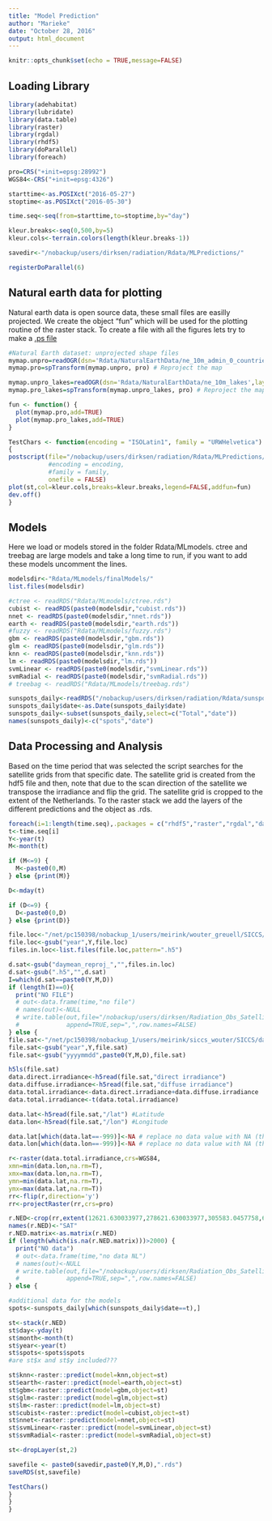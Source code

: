 ```yaml
---
title: "Model Prediction"
author: "Marieke"
date: "October 28, 2016"
output: html_document
---
```


```r
knitr::opts_chunk$set(echo = TRUE,message=FALSE)
```

## Loading Library

```r
library(adehabitat)
library(lubridate)
library(data.table)
library(raster)
library(rgdal)
library(rhdf5)
library(doParallel)
library(foreach)

pro=CRS("+init=epsg:28992")
WGS84<-CRS("+init=epsg:4326")

starttime<-as.POSIXct("2016-05-27")
stoptime<-as.POSIXct("2016-05-30")

time.seq<-seq(from=starttime,to=stoptime,by="day")

kleur.breaks<-seq(0,500,by=5)
kleur.cols<-terrain.colors(length(kleur.breaks-1))

savedir<-"/nobackup/users/dirksen/radiation/Rdata/MLPredictions/"

registerDoParallel(6)
```

## Natural earth data for plotting
Natural earth data is open source data, these small files are easilly projected. We create the object "fun" which will be used for the plotting routine of the raster stack. To create a file with all the figures lets try to make a [.ps file](https://stat.ethz.ch/R-manual/R-devel/library/grDevices/html/postscript.html)
```r
#Natural Earth dataset: unprojected shape files
mymap.unpro=readOGR(dsn='Rdata/NaturalEarthData/ne_10m_admin_0_countries',layer="ne_10m_admin_0_countries") # Read in (unprojected) map data
mymap.pro=spTransform(mymap.unpro, pro) # Reproject the map

mymap.unpro_lakes=readOGR(dsn='Rdata/NaturalEarthData/ne_10m_lakes',layer="ne_10m_lakes") # Read in (unprojected) map data
mymap.pro_lakes=spTransform(mymap.unpro_lakes, pro) # Reproject the map

fun <- function() {
  plot(mymap.pro,add=TRUE)
  plot(mymap.pro_lakes,add=TRUE)
}

TestChars <- function(encoding = "ISOLatin1", family = "URWHelvetica")
{
postscript(file="/nobackup/users/dirksen/radiation/Rdata/MLPredictions/ps/test.ps",
           #encoding = encoding, 
           #family = family,
           onefile = FALSE)
plot(st,col=kleur.cols,breaks=kleur.breaks,legend=FALSE,addfun=fun)
dev.off()
}

```

## Models
Here we load or models stored in the folder Rdata/MLmodels. ctree and treebag are large models and take a long time to run, if you want to add these models uncomment the lines. 
```r
modelsdir<-"Rdata/MLmodels/finalModels/"
list.files(modelsdir)

#ctree <- readRDS("Rdata/MLmodels/ctree.rds")
cubist <- readRDS(paste0(modelsdir,"cubist.rds"))
nnet <- readRDS(paste0(modelsdir,"nnet.rds"))
earth <- readRDS(paste0(modelsdir,"earth.rds"))
#fuzzy <- readRDS("Rdata/MLmodels/fuzzy.rds")
gbm <- readRDS(paste0(modelsdir,"gbm.rds"))
glm <- readRDS(paste0(modelsdir,"glm.rds"))
knn <- readRDS(paste0(modelsdir,"knn.rds"))
lm <- readRDS(paste0(modelsdir,"lm.rds"))
svmLinear <- readRDS(paste0(modelsdir,"svmLinear.rds"))
svmRadial <- readRDS(paste0(modelsdir,"svmRadial.rds"))
# treebag <- readRDS("Rdata/MLmodels/treebag.rds")

```
```r
sunspots_daily<-readRDS("/nobackup/users/dirksen/radiation/Rdata/sunspot_daily.rda")
sunspots_daily$date<-as.Date(sunspots_daily$date)
sunspots_daily<-subset(sunspots_daily,select=c("Total","date"))
names(sunspots_daily)<-c("spots","date")
```
## Data Processing and Analysis
Based on the time period that was selected the script searches for the satellite grids from that specific date. The satellite grid is created from the hdf5 file and then, note that due to the scan direction of the satellite we transpose the irradiance and flip the grid. The satellite grid is cropped to the extent of the Netherlands. To the raster stack we add the layers of the different predictions and the object as .rds.  
```r
foreach(i=1:length(time.seq),.packages = c("rhdf5","raster","rgdal","data.table","lubridate","adehabitat")) %dopar% {
t<-time.seq[i]
Y<-year(t)
M<-month(t)

if (M<=9) {
  M<-paste0(0,M)
} else {print(M)}

D<-mday(t)

if (D<=9) {
  D<-paste0(0,D)
} else {print(D)}

file.loc<-"/net/pc150398/nobackup_1/users/meirink/wouter_greuell/SICCS/daymean/harmonie_proj/year"
file.loc<-gsub("year",Y,file.loc)
files.in.loc<-list.files(file.loc,pattern=".h5")

d.sat<-gsub("daymean_reproj_","",files.in.loc)
d.sat<-gsub(".h5","",d.sat)
I=which(d.sat==paste0(Y,M,D))
if (length(I)==0){
  print("NO FILE")
  # out<-data.frame(time,"no file")
  # names(out)<-NULL
  # write.table(out,file="/nobackup/users/dirksen/Radiation_Obs_Satellite/output/statistical_summary/NOdata_days.csv",
  #             append=TRUE,sep=",",row.names=FALSE)
} else {
file.sat<-"/net/pc150398/nobackup_1/users/meirink/siccs_wouter/SICCS/daymean/harmonie_proj/year/daymean_reproj_yyyymmdd.h5"
file.sat<-gsub("year",Y,file.sat)
file.sat<-gsub("yyyymmdd",paste0(Y,M,D),file.sat)

h5ls(file.sat)
data.direct.irradiance<-h5read(file.sat,"direct irradiance")
data.diffuse.irradiance<-h5read(file.sat,"diffuse irradiance")
data.total.irradiance<-data.direct.irradiance+data.diffuse.irradiance
data.total.irradiance<-t(data.total.irradiance)

data.lat<-h5read(file.sat,"/lat") #Latitude
data.lon<-h5read(file.sat,"/lon") #Longitude

data.lat[which(data.lat==-999)]<-NA # replace no data value with NA (this case -999)
data.lon[which(data.lon==-999)]<-NA # replace no data value with NA (this case -999)

r<-raster(data.total.irradiance,crs=WGS84,
xmn=min(data.lon,na.rm=T),
xmx=max(data.lon,na.rm=T),
ymn=min(data.lat,na.rm=T),
ymx=max(data.lat,na.rm=T))
rr<-flip(r,direction='y')
rr<-projectRaster(rr,crs=pro)

r.NED<-crop(rr,extent(12621.630033977,278621.630033977,305583.0457758,620583.0457758))
names(r.NED)<-"SAT"
r.NED.matrix<-as.matrix(r.NED)
if (length(which(is.na(r.NED.matrix)))>2000) {
  print("NO data")
  # out<-data.frame(time,"no data NL")
  # names(out)<-NULL
  # write.table(out,file="/nobackup/users/dirksen/Radiation_Obs_Satellite/output/statistical_summary/NOdata_days.csv",
  #             append=TRUE,sep=",",row.names=FALSE)
} else {

#additional data for the models
spots<-sunspots_daily[which(sunspots_daily$date==t),]

st<-stack(r.NED)
st$day<-yday(t)
st$month<-month(t)
st$year<-year(t)
st$spots<-spots$spots
#are st$x and st$y included???

st$knn<-raster::predict(model=knn,object=st)
st$earth<-raster::predict(model=earth,object=st)
st$gbm<-raster::predict(model=gbm,object=st)
st$glm<-raster::predict(model=glm,object=st)
st$lm<-raster::predict(model=lm,object=st)
st$cubist<-raster::predict(model=cubist,object=st)
st$nnet<-raster::predict(model=nnet,object=st)
st$svmLinear<-raster::predict(model=svmLinear,object=st)
st$svmRadial<-raster::predict(model=svmRadial,object=st)

st<-dropLayer(st,2)

savefile <- paste0(savedir,paste0(Y,M,D),".rds")
saveRDS(st,savefile)

TestChars()
}
}
}
```


